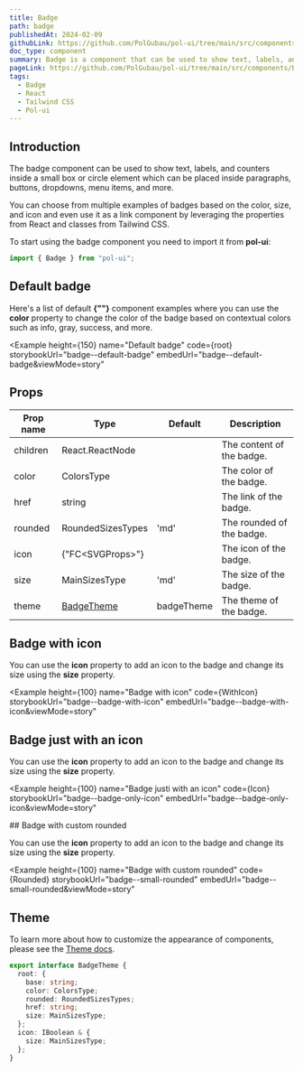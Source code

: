 ```yaml
---
title: Badge
path: badge
publishedAt: 2024-02-09
githubLink: https://github.com/PolGubau/pol-ui/tree/main/src/components/Badge
doc_type: component
summary: Badge is a component that can be used to show text, labels, and counters inside a small box or circle element which can be placed inside paragraphs, buttons, dropdowns, menu items, and more.
pageLink: https://github.com/PolGubau/pol-ui/tree/main/src/components/Badge
tags:
  - Badge
  - React
  - Tailwind CSS
  - Pol-ui
---
```






## Introduction

The badge component can be used to show text, labels, and counters inside a small box or circle element which can be placed inside paragraphs, buttons, dropdowns, menu items, and more.

You can choose from multiple examples of badges based on the color, size, and icon and even use it as a link component by leveraging the properties from React and classes from Tailwind CSS.

To start using the badge component you need to import it from **pol-ui**:

```jsx
import { Badge } from "pol-ui";
```

## Default badge

Here's a list of default **{"<Badge>"}** component examples where you can use the **color** property to change the color of the badge based on contextual colors such as info, gray, success, and more.

<Example
  height={150}
name="Default badge"
code={root}
storybookUrl="badge--default-badge"
embedUrl="badge--default-badge&viewMode=story"

>

  <RootCode />
</Example>

## Props

| Prop name | Type                            | Default    | Description               |
| --------- | ------------------------------- | ---------- | ------------------------- |
| children  | React.ReactNode                 |            | The content of the badge. |
| color     | ColorsType                      |            | The color of the badge.   |
| href      | string                          |            | The link of the badge.    |
| rounded   | RoundedSizesTypes               | 'md'       | The rounded of the badge. |
| icon      | {"FC<SVGProps<SVGSVGElement>>"} |            | The icon of the badge.    |
| size      | MainSizesType                   | 'md'       | The size of the badge.    |
| theme     | [BadgeTheme](/docs/badge#theme) | badgeTheme | The theme of the badge.   |

## Badge with icon

You can use the **icon** property to add an icon to the badge and change its size using the **size** property.

<Example
height={100}
name="Badge with icon"
code={WithIcon}
storybookUrl="badge--badge-with-icon"
embedUrl="badge--badge-with-icon&viewMode=story"

>

  <WithIconCode />
</Example>

## Badge just with an icon

You can use the **icon** property to add an icon to the badge and change its size using the **size** property.

<Example
  height={100}
name="Badge justi with an icon"
code={Icon}
storybookUrl="badge--badge-only-icon"
embedUrl="badge--badge-only-icon&viewMode=story"

>

  <IconCode />
</Example>
## Badge with custom rounded

You can use the **icon** property to add an icon to the badge and change its size using the **size** property.

<Example
  height={100}
name="Badge with custom rounded"
code={Rounded}
storybookUrl="badge--small-rounded"
embedUrl="badge--small-rounded&viewMode=story"

>

  <RoundedCode />
</Example>

## Theme

To learn more about how to customize the appearance of components, please see the [Theme docs](/docs/theming).

```ts
export interface BadgeTheme {
  root: {
    base: string;
    color: ColorsType;
    rounded: RoundedSizesTypes;
    href: string;
    size: MainSizesType;
  };
  icon: IBoolean & {
    size: MainSizesType;
  };
}
```
